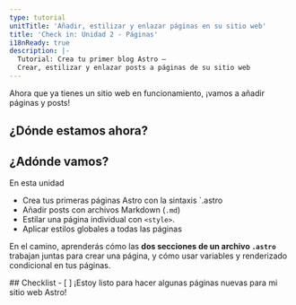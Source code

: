 ```yaml
---
type: tutorial
unitTitle: 'Añadir, estilizar y enlazar páginas en su sitio web'
title: 'Check in: Unidad 2 - Páginas'
i18nReady: true
description: |-
  Tutorial: Crea tu primer blog Astro —
  Crear, estilizar y enlazar posts a páginas de su sitio web
---
```



Ahora que ya tienes un sitio web en funcionamiento, ¡vamos a añadir páginas y posts!

## ¿Dónde estamos ahora?

<StackblitzIntro tree="withastro/blog-tutorial-demo/tree/unit-2/start"/>

## ¿Adónde vamos?

En esta unidad
- Crea tus primeras páginas Astro con la sintaxis `.astro
- Añadir posts con archivos Markdown (`.md`)
- Estilar una página individual con `<style>`.
- Aplicar estilos globales a todas las páginas

En el camino, aprenderás cómo las **dos secciones de un archivo `.astro`** trabajan juntas para crear una página, y cómo usar variables y renderizado condicional en tus páginas.

<Box icon="check-list">
## Checklist

<Checklist>
- [ ] ¡Estoy listo para hacer algunas páginas nuevas para mi sitio web Astro!
</Checklist>
</Box>

